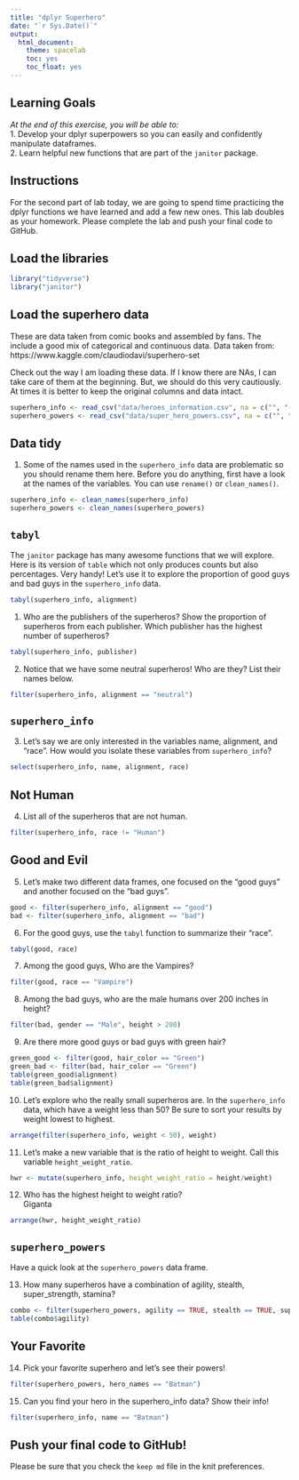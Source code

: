 ```yaml
---
title: "dplyr Superhero"
date: "`r Sys.Date()`"
output:
  html_document:
    theme: spacelab
    toc: yes
    toc_float: yes
---
```


## Learning Goals  
*At the end of this exercise, you will be able to:*    
1. Develop your dplyr superpowers so you can easily and confidently manipulate dataframes.  
2. Learn helpful new functions that are part of the `janitor` package.  

## Instructions
For the second part of lab today, we are going to spend time practicing the dplyr functions we have learned and add a few new ones. This lab doubles as your homework. Please complete the lab and push your final code to GitHub.  

## Load the libraries
```r
library("tidyverse")
library("janitor")
```

## Load the superhero data
These are data taken from comic books and assembled by fans. The include a good mix of categorical and continuous data.  Data taken from: https://www.kaggle.com/claudiodavi/superhero-set  

Check out the way I am loading these data. If I know there are NAs, I can take care of them at the beginning. But, we should do this very cautiously. At times it is better to keep the original columns and data intact.  
```r
superhero_info <- read_csv("data/heroes_information.csv", na = c("", "-99", "-"))
superhero_powers <- read_csv("data/super_hero_powers.csv", na = c("", "-99", "-"))
```

## Data tidy
1. Some of the names used in the `superhero_info` data are problematic so you should rename them here. Before you do anything, first have a look at the names of the variables. You can use `rename()` or `clean_names()`.    
```r
superhero_info <- clean_names(superhero_info)
superhero_powers <- clean_names(superhero_powers)
```

## `tabyl`
The `janitor` package has many awesome functions that we will explore. Here is its version of `table` which not only produces counts but also percentages. Very handy! Let's use it to explore the proportion of good guys and bad guys in the `superhero_info` data.  
```r
tabyl(superhero_info, alignment)
```

1. Who are the publishers of the superheros? Show the proportion of superheros from each publisher. Which publisher has the highest number of superheros?  

```r
tabyl(superhero_info, publisher)
```


2. Notice that we have some neutral superheros! Who are they? List their names below. 

```r
filter(superhero_info, alignment == "neutral")
```


## `superhero_info`
3. Let's say we are only interested in the variables name, alignment, and "race". How would you isolate these variables from `superhero_info`?

```r
select(superhero_info, name, alignment, race)
```

## Not Human
4. List all of the superheros that are not human.

```r
filter(superhero_info, race != "Human")
```


## Good and Evil
5. Let's make two different data frames, one focused on the "good guys" and another focused on the "bad guys".

```r
good <- filter(superhero_info, alignment == "good")
bad <- filter(superhero_info, alignment == "bad")
```

6. For the good guys, use the `tabyl` function to summarize their "race".

```r
tabyl(good, race)
```

7. Among the good guys, Who are the Vampires?

```r
filter(good, race == "Vampire")
```


8. Among the bad guys, who are the male humans over 200 inches in height?

```r
filter(bad, gender == "Male", height > 200)
```


9. Are there more good guys or bad guys with green hair?  

```r
green_good <- filter(good, hair_color == "Green")
green_bad <- filter(bad, hair_color == "Green")
table(green_good$alignment)
table(green_bad$alignment)
```


10. Let's explore who the really small superheros are. In the `superhero_info` data, which have a weight less than 50? Be sure to sort your results by weight lowest to highest. 

```r
arrange(filter(superhero_info, weight < 50), weight)
```


11. Let's make a new variable that is the ratio of height to weight. Call this variable `height_weight_ratio`.    

```r
hwr <- mutate(superhero_info, height_weight_ratio = height/weight)
```

12. Who has the highest height to weight ratio?  
Giganta
```r
arrange(hwr, height_weight_ratio)
```


## `superhero_powers`
Have a quick look at the `superhero_powers` data frame.  

13. How many superheros have a combination of agility, stealth, super_strength, stamina?

```r
combo <- filter(superhero_powers, agility == TRUE, stealth == TRUE, super_strength == TRUE, stamina == TRUE)
table(combo$agility)
```


## Your Favorite
14. Pick your favorite superhero and let's see their powers!  

```r
filter(superhero_powers, hero_names == "Batman")
```


15. Can you find your hero in the superhero_info data? Show their info! 

```r
filter(superhero_info, name == "Batman")
```


## Push your final code to GitHub!
Please be sure that you check the `keep md` file in the knit preferences.  